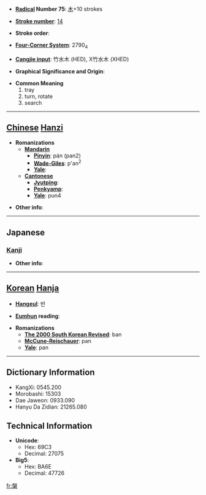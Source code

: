 * '''[[Wiktionary:Chinese radical index| Radical]] Number 75''': [[Wiktionary:Chinese radical index 木|木]]+10 strokes

* '''[[Wiktionary:Chinese total strokes index|Stroke number]]''': [[Wiktionary:Chinese total strokes index 14|14]]

* '''Stroke order''': 

* '''[[Wiktionary:Chinese four corner index|Four-Corner System]]''': 2790<sub>4</sub>

* '''[[Wiktionary:Chinese Cangjie index|Cangjie input]]''': 竹水木 (HED), X竹水木 (XHED)

* '''Graphical Significance and Origin''': 

* '''Common Meaning'''
*#tray
*# turn, rotate
*# search


----

== [[Chinese]] [[Hanzi]] ==

* '''Romanizations'''
** '''[[Mandarin]]'''
*** '''[[Pinyin]]''': pán (pan2)
*** '''[[Wade-Giles]]''': p'an<sup>2</sup>
*** '''[[Yale]]''': 
** '''[[Cantonese]]'''
*** '''[[Jyutping]]''':
*** '''[[Penkyamp]]''': 
*** '''[[Yale]]''': pun4

* '''Other info''': 

----

==Japanese==
===[[Kanji]]===
{{kanji|on readings=[[はん]] (han), [[ばん]] (ban)|kun readings=[[たらい]] (tarai)}}

* '''Other info''':  

----

== [[Korean]] [[Hanja]] ==

* '''[[Hangeul]]''': 반

* '''[[Eumhun]] reading''': 

* '''Romanizations'''
** '''[[The 2000 South Korean Revised Romanization|The 2000 South Korean Revised]]''': ban
** '''[[McCune-Reischauer]]''': pan
** '''[[Yale]]''': pan

----

== Dictionary Information ==

* KangXi: 0545.200
* Morobashi: 15303
* Dae Jaweon: 0933.090
* Hanyu Da Zidian: 21265.080

== Technical Information ==

* '''Unicode''':
** Hex: 69C3
** Decimal: 27075
* '''Big5''':
** Hex: BA6E
** Decimal: 47726

[[fr:槃]]